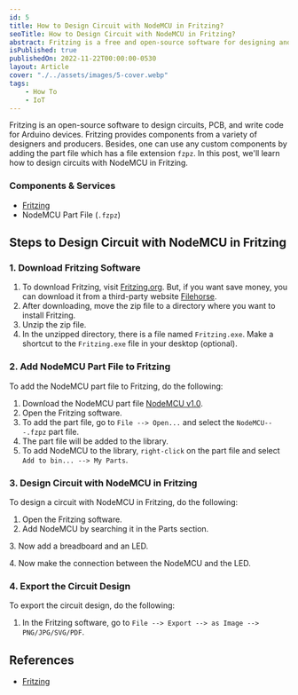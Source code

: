 ```yaml
---
id: 5
title: How to Design Circuit with NodeMCU in Fritzing?
seoTitle: How to Design Circuit with NodeMCU in Fritzing?
abstract: Fritzing is a free and open-source software for designing and prototyping electronics. In this post, I will show how to design a circuit with NodeMCU in Fritzing. I will also show how to use Fritzing to design a circuit with NodeMCU.
isPublished: true
publishedOn: 2022-11-22T00:00:00-0530
layout: Article
cover: "./../assets/images/5-cover.webp"
tags:
    - How To
    - IoT
---
```


Fritzing is an open-source software to design circuits, PCB, and write code for Arduino devices. Fritzing provides components from a variety of designers and producers. Besides, one can use any custom components by adding the part file which has a file extension `fzpz`. In this post, we'll learn how to design circuits with NodeMCU in Fritzing.

### Components & Services

- [Fritzing](https://fritzing.org/)
- NodeMCU Part File (`.fzpz`)

## Steps to Design Circuit with NodeMCU in Fritzing

### 1. Download Fritzing Software

1. To download Fritzing, visit [Fritzing.org](https://fritzing.org/download/). But, if you want save money, you can download it from a third-party website [Filehorse](https://www.filehorse.com/download-fritzing-64/).
2. After downloading, move the zip file to a directory where you want to install Fritzing.
3. Unzip the zip file.
4. In the unzipped directory, there is a file named `Fritzing.exe`. Make a shortcut to the `Fritzing.exe` file in your desktop (optional).

<MxImage
  alt="Fritzing.exe File"
  src="./../assets/images/5-fritzing-exe-file.jpg"
  orientation="horizontal"
  size="full"
/>

### 2. Add NodeMCU Part File to Fritzing

To add the NodeMCU part file to Fritzing, do the following:

1. Download the NodeMCU part file [NodeMCU v1.0](https://github.com/squix78/esp8266-fritzing-parts/blob/master/nodemcu-v1.0/NodeMCUV1.0.fzpz).
2. Open the Fritzing software.
3. To add the part file, go to `File --> Open...` and select the `NodeMCU---.fzpz` part file.
4. The part file will be added to the library.
5. To add NodeMCU to the library, `right-click` on the part file and select `Add to bin... --> My Parts`.

<MxImage
  alt="NodeMCU in Fritzing"
  src="./../assets/images/5-nodemcu-in-fritzing.jpg"
  orientation="horizontal"
  size="half"
/>

### 3. Design Circuit with NodeMCU in Fritzing

To design a circuit with NodeMCU in Fritzing, do the following:

1. Open the Fritzing software.
2. Add NodeMCU by searching it in the Parts section.

<MxImage
  alt="Parts section - Fritzing"
  src="./../assets/images/5-parts-section-fritzing.jpg"
  orientation="horizontal"
  size="half"
/>
3. Now add a breadboard and an LED.

<MxImage
  alt="NodeMCU, LED and Breadboard - Fritzing"
  src="./../assets/images/5-nodemcu-led-and-breadboard-fritzing.jpg"
  orientation="vertical"
  size="half"
/>
4. Now make the connection between the NodeMCU and the LED.

<MxImage
  alt="NodeMCU complete circuit - Fritzing"
  src="./../assets/images/5-nodemcu-complete-circuit.jpg"
  orientation="vertical"
  size="half"
/>

### 4. Export the Circuit Design

To export the circuit design, do the following:

1. In the Fritzing software, go to `File --> Export --> as Image --> PNG/JPG/SVG/PDF`.

## References

- [Fritzing](https://fritzing.org/)
